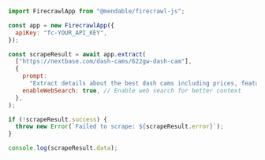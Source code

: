 ```js Node
import FirecrawlApp from "@mendable/firecrawl-js";

const app = new FirecrawlApp({
  apiKey: "fc-YOUR_API_KEY",
});

const scrapeResult = await app.extract(
  ["https://nextbase.com/dash-cams/622gw-dash-cam"],
  {
    prompt:
      "Extract details about the best dash cams including prices, features, pros/cons and reviews.",
    enableWebSearch: true, // Enable web search for better context
  },
);

if (!scrapeResult.success) {
  throw new Error(`Failed to scrape: ${scrapeResult.error}`);
}

console.log(scrapeResult.data);
```
